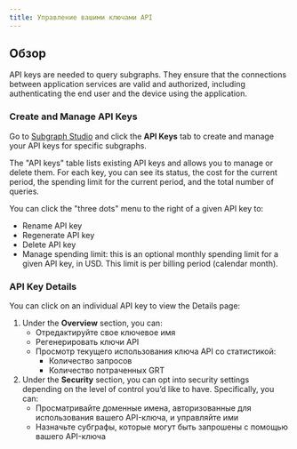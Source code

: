 ```yaml
---
title: Управление вашими ключами API
---
```


## Обзор

API keys are needed to query subgraphs. They ensure that the connections between application services are valid and authorized, including authenticating the end user and the device using the application.

### Create and Manage API Keys

Go to [Subgraph Studio](https://thegraph.com/studio/) and click the **API Keys** tab to create and manage your API keys for specific subgraphs.

The "API keys" table lists existing API keys and allows you to manage or delete them. For each key, you can see its status, the cost for the current period, the spending limit for the current period, and the total number of queries.

You can click the "three dots" menu to the right of a given API key to:

- Rename API key
- Regenerate API key
- Delete API key
- Manage spending limit: this is an optional monthly spending limit for a given API key, in USD. This limit is per billing period (calendar month).

### API Key Details

You can click on an individual API key to view the Details page:

1. Under the **Overview** section, you can:
   - Отредактируйте свое ключевое имя
   - Регенерировать ключи API
   - Просмотр текущего использования ключа API со статистикой:
     - Количество запросов
     - Количество потраченных GRT
2. Under the **Security** section, you can opt into security settings depending on the level of control you’d like to have. Specifically, you can:
   - Просматривайте доменные имена, авторизованные для использования вашего API-ключа, и управляйте ими
   - Назначьте субграфы, которые могут быть запрошены с помощью вашего API-ключа
